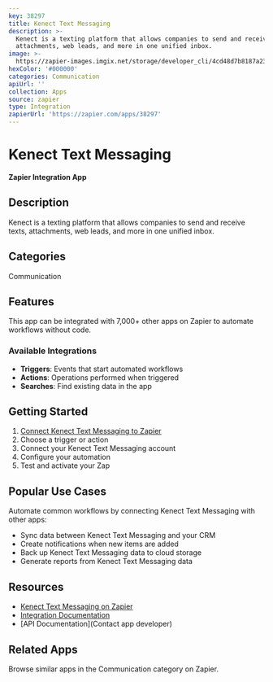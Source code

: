 ```yaml
---
key: 38297
title: Kenect Text Messaging
description: >-
  Kenect is a texting platform that allows companies to send and receive texts,
  attachments, web leads, and more in one unified inbox.
image: >-
  https://zapier-images.imgix.net/storage/developer_cli/4cd48d7b8187a23f187ca5415ead3b86.png?auto=format%2Ccompress&ixlib=python-3.0.0&q=50
hexColor: '#000000'
categories: Communication
apiUrl: ''
collection: Apps
source: zapier
type: Integration
zapierUrl: 'https://zapier.com/apps/38297'
---
```

# Kenect Text Messaging

**Zapier Integration App**

## Description

Kenect is a texting platform that allows companies to send and receive texts, attachments, web leads, and more in one unified inbox.

## Categories

Communication

## Features

This app can be integrated with 7,000+ other apps on Zapier to automate workflows without code.

### Available Integrations

- **Triggers**: Events that start automated workflows
- **Actions**: Operations performed when triggered
- **Searches**: Find existing data in the app

## Getting Started

1. [Connect Kenect Text Messaging to Zapier](https://zapier.com/apps/38297)
2. Choose a trigger or action
3. Connect your Kenect Text Messaging account
4. Configure your automation
5. Test and activate your Zap

## Popular Use Cases

Automate common workflows by connecting Kenect Text Messaging with other apps:

- Sync data between Kenect Text Messaging and your CRM
- Create notifications when new items are added
- Back up Kenect Text Messaging data to cloud storage
- Generate reports from Kenect Text Messaging data

## Resources

- [Kenect Text Messaging on Zapier](https://zapier.com/apps/38297)
- [Integration Documentation](https://zapier.com/apps/38297/integrations)
- [API Documentation](Contact app developer)

## Related Apps

Browse similar apps in the Communication category on Zapier.
